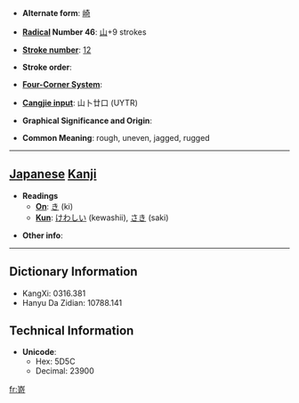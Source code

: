 * '''Alternate form''': [[崎]]

* '''[[Wiktionary:Chinese radical index| Radical]] Number 46''': [[Wiktionary:Chinese radical index 山|山]]+9 strokes

* '''[[Wiktionary:Chinese total strokes index|Stroke number]]''': [[Wiktionary:Chinese total strokes index 12|12]]

* '''Stroke order''': 

* '''[[Wiktionary:Chinese four corner index|Four-Corner System]]''': 

* '''[[Wiktionary:Chinese Cangjie index|Cangjie input]]''': 山卜廿口 (UYTR)

* '''Graphical Significance and Origin''': 

* '''Common Meaning''': rough, uneven, jagged, rugged

----

== [[Japanese]] [[Kanji]] ==

* '''Readings'''
** '''[[On]]''': [[き]] (ki)
** '''[[Kun]]''': [[けわしい]] (kewashii), [[さき]] (saki)

* '''Other info''':  

----

== Dictionary Information ==

* KangXi: 0316.381
* Hanyu Da Zidian: 10788.141

== Technical Information ==

* '''Unicode''':
** Hex: 5D5C
** Decimal: 23900

[[fr:嵜]]